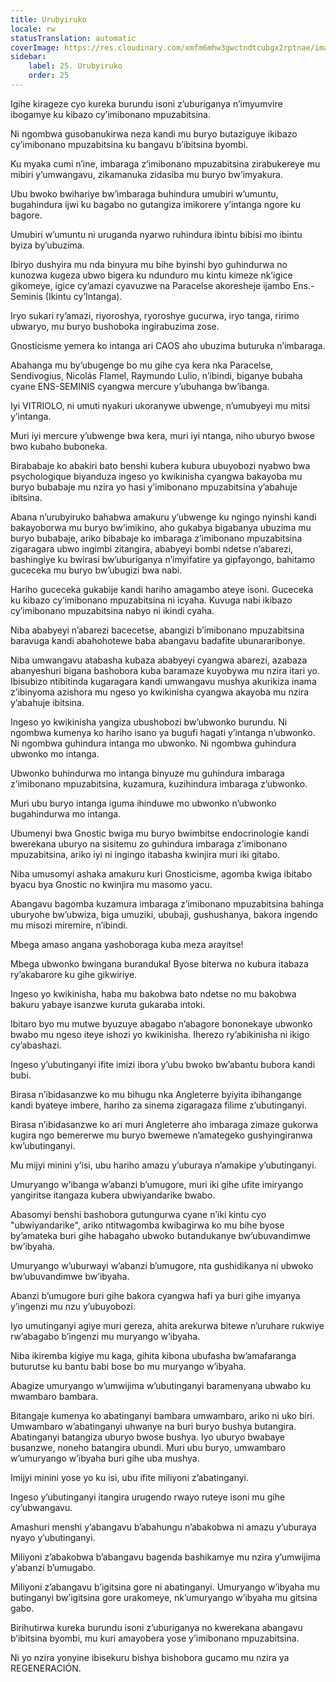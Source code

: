 ```yaml
---
title: Urubyiruko
locale: rw
statusTranslation: automatic
coverImage: https://res.cloudinary.com/xmfm6mhw3gwctndtcubgx2rptnae/image/upload/v1740337243/small_cover_educacion_fundamental_a051170f1c.webp
sidebar:
    label: 25. Urubyiruko
    order: 25
---
```

Igihe kirageze cyo kureka burundu isoni z’uburiganya n’imyumvire ibogamye ku kibazo cy’imibonano mpuzabitsina.

Ni ngombwa gusobanukirwa neza kandi mu buryo butaziguye ikibazo cy’imibonano mpuzabitsina ku bangavu b’ibitsina byombi.

Ku myaka cumi n’ine, imbaraga z’imibonano mpuzabitsina zirabukereye mu mibiri y’umwangavu, zikamanuka zidasiba mu buryo bw’imyakura.

Ubu bwoko bwihariye bw’imbaraga buhindura umubiri w’umuntu, bugahindura ijwi ku bagabo no gutangiza imikorere y’intanga ngore ku bagore.

Umubiri w’umuntu ni uruganda nyarwo ruhindura ibintu bibisi mo ibintu byiza by’ubuzima.

Ibiryo dushyira mu nda binyura mu bihe byinshi byo guhindurwa no kunozwa kugeza ubwo bigera ku ndunduro mu kintu kimeze nk’igice gikomeye, igice cy’amazi cyavuzwe na Paracelse akoresheje ijambo Ens.-Seminis (Ikintu cy’Intanga).

Iryo sukari ry’amazi, riyoroshya, ryoroshye gucurwa, iryo tanga, ririmo ubwaryo, mu buryo bushoboka ingirabuzima zose.

Gnosticisme yemera ko intanga ari CAOS aho ubuzima buturuka n’imbaraga.

Abahanga mu by’ubugenge bo mu gihe cya kera nka Paracelse, Sendivogius, Nicolás Flamel, Raymundo Lulio, n’ibindi, biganye bubaha cyane ENS-SEMINIS cyangwa mercure y’ubuhanga bw’ibanga.

Iyi VITRIOLO, ni umuti nyakuri ukoranywe ubwenge, n’umubyeyi mu mitsi y’intanga.

Muri iyi mercure y’ubwenge bwa kera, muri iyi ntanga, niho uburyo bwose bwo kubaho buboneka.

Birababaje ko abakiri bato benshi kubera kubura ubuyobozi nyabwo bwa psychologique biyanduza ingeso yo kwikinisha cyangwa bakayoba mu buryo bubabaje mu nzira yo hasi y’imibonano mpuzabitsina y’abahuje ibitsina.

Abana n’urubyiruko bahabwa amakuru y’ubwenge ku ngingo nyinshi kandi bakayoborwa mu buryo bw’imikino, aho gukabya bigabanya ubuzima mu buryo bubabaje, ariko bibabaje ko imbaraga z’imibonano mpuzabitsina zigaragara ubwo ingimbi zitangira, ababyeyi bombi ndetse n’abarezi, bashingiye ku bwirasi bw’uburiganya n’imyifatire ya gipfayongo, bahitamo guceceka mu buryo bw’ubugizi bwa nabi.

Hariho guceceka gukabije kandi hariho amagambo ateye isoni. Guceceka ku kibazo cy’imibonano mpuzabitsina ni icyaha. Kuvuga nabi ikibazo cy’imibonano mpuzabitsina nabyo ni ikindi cyaha.

Niba ababyeyi n’abarezi bacecetse, abangizi b’imibonano mpuzabitsina baravuga kandi abahohotewe baba abangavu badafite ubunararibonye.

Niba umwangavu atabasha kubaza ababyeyi cyangwa abarezi, azabaza abanyeshuri bigana bashobora kuba baramaze kuyobywa mu nzira itari yo. Ibisubizo ntibitinda kugaragara kandi umwangavu mushya akurikiza inama z’ibinyoma azishora mu ngeso yo kwikinisha cyangwa akayoba mu nzira y’abahuje ibitsina.

Ingeso yo kwikinisha yangiza ubushobozi bw’ubwonko burundu. Ni ngombwa kumenya ko hariho isano ya bugufi hagati y’intanga n’ubwonko. Ni ngombwa guhindura intanga mo ubwonko. Ni ngombwa guhindura ubwonko mo intanga.

Ubwonko buhindurwa mo intanga binyuze mu guhindura imbaraga z’imibonano mpuzabitsina, kuzamura, kuzihindura imbaraga z’ubwonko.

Muri ubu buryo intanga iguma ihinduwe mo ubwonko n’ubwonko bugahindurwa mo intanga.

Ubumenyi bwa Gnostic bwiga mu buryo bwimbitse endocrinologie kandi bwerekana uburyo na sisitemu zo guhindura imbaraga z’imibonano mpuzabitsina, ariko iyi ni ingingo itabasha kwinjira muri iki gitabo.

Niba umusomyi ashaka amakuru kuri Gnosticisme, agomba kwiga ibitabo byacu bya Gnostic no kwinjira mu masomo yacu.

Abangavu bagomba kuzamura imbaraga z’imibonano mpuzabitsina bahinga uburyohe bw’ubwiza, biga umuziki, ububaji, gushushanya, bakora ingendo mu misozi miremire, n’ibindi.

Mbega amaso angana yashoboraga kuba meza arayitse!

Mbega ubwonko bwingana buranduka! Byose biterwa no kubura itabaza ry’akabarore ku gihe gikwiriye.

Ingeso yo kwikinisha, haba mu bakobwa bato ndetse no mu bakobwa bakuru yabaye isanzwe kuruta gukaraba intoki.

Ibitaro byo mu mutwe byuzuye abagabo n’abagore bononekaye ubwonko bwabo mu ngeso iteye ishozi yo kwikinisha. Iherezo ry’abikinisha ni ikigo cy’abashazi.

Ingeso y’ubutinganyi ifite imizi ibora y’ubu bwoko bw’abantu bubora kandi bubi.

Birasa n’ibidasanzwe ko mu bihugu nka Angleterre byiyita ibihangange kandi byateye imbere, hariho za sinema zigaragaza filime z’ubutinganyi.

Birasa n’ibidasanzwe ko ari muri Angleterre aho imbaraga zimaze gukorwa kugira ngo bemererwe mu buryo bwemewe n’amategeko gushyingiranwa kw’ubutinganyi.

Mu mijyi minini y’isi, ubu hariho amazu y’uburaya n’amakipe y’ubutinganyi.

Umuryango w’ibanga w’abanzi b’umugore, muri iki gihe ufite imiryango yangiritse itangaza kubera ubwiyandarike bwabo.

Abasomyi benshi bashobora gutungurwa cyane n’iki kintu cyo "ubwiyandarike", ariko ntitwagomba kwibagirwa ko mu bihe byose by’amateka buri gihe habagaho ubwoko butandukanye bw’ubuvandimwe bw’ibyaha.

Umuryango w’uburwayi w’abanzi b’umugore, nta gushidikanya ni ubwoko bw’ubuvandimwe bw’ibyaha.

Abanzi b’umugore buri gihe bakora cyangwa hafi ya buri gihe imyanya y’ingenzi mu nzu y’ubuyobozi.

Iyo umutinganyi agiye muri gereza, ahita arekurwa bitewe n’uruhare rukwiye rw’abagabo b’ingenzi mu muryango w’ibyaha.

Niba ikiremba kigiye mu kaga, gihita kibona ubufasha bw’amafaranga buturutse ku bantu babi bose bo mu muryango w’ibyaha.

Abagize umuryango w’umwijima w’ubutinganyi baramenyana ubwabo ku mwambaro bambara.

Bitangaje kumenya ko abatinganyi bambara umwambaro, ariko ni uko biri. Umwambaro w’abatinganyi uhwanye na buri buryo bushya butangira. Abatinganyi batangiza uburyo bwose bushya. Iyo uburyo bwabaye busanzwe, noneho batangira ubundi. Muri ubu buryo, umwambaro w’umuryango w’ibyaha buri gihe uba mushya.

Imijyi minini yose yo ku isi, ubu ifite miliyoni z’abatinganyi.

Ingeso y’ubutinganyi itangira urugendo rwayo ruteye isoni mu gihe cy’ubwangavu.

Amashuri menshi y’abangavu b’abahungu n’abakobwa ni amazu y’uburaya nyayo y’ubutinganyi.

Miliyoni z’abakobwa b’abangavu bagenda bashikamye mu nzira y’umwijima y’abanzi b’umugabo.

Miliyoni z’abangavu b’igitsina gore ni abatinganyi. Umuryango w’ibyaha mu butinganyi bw’igitsina gore urakomeye, nk’umuryango w’ibyaha mu gitsina gabo.

Birihutirwa kureka burundu isoni z’uburiganya no kwerekana abangavu b’ibitsina byombi, mu kuri amayobera yose y’imibonano mpuzabitsina.

Ni yo nzira yonyine ibisekuru bishya bishobora gucamo mu nzira ya REGENERACIÓN.

